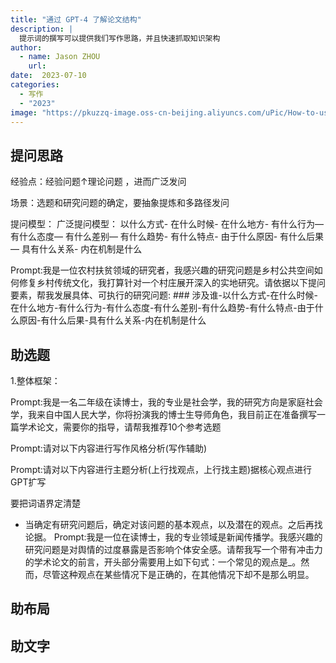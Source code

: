 ```yaml
---
title: "通过 GPT-4 了解论文结构"
description: |
  提示词的撰写可以提供我们写作思路，并且快速抓取知识架构
author:
  - name: Jason ZHOU
    url: 
date:  2023-07-10
categories:
  - 写作
  - "2023"
image: "https://pkuzzq-image.oss-cn-beijing.aliyuncs.com/uPic/How-to-use-GPT-4.jpg"
---
```


## 提问思路

经验点：经验问题↑理论问题 ，进而广泛发问 

场景：选题和研究问题的确定，要抽象提炼和多路径发问

提问模型：
广泛提问模型：
以什么方式-
在什么时候-
在什么地方-
有什么行为—
有什么态度—
有什么差别—
有什么趋势-
有什么特点-
由于什么原因-
有什么后果—
具有什么关系-
内在机制是什么 

Prompt:我是一位农村扶贫领域的研究者，我感兴趣的研究问题是乡村公共空间如何修复乡村传统文化，我打算针对一个村庄展开深入的实地研究。请依据以下提问要素，帮我发展具体、可执行的研究问题:
###
涉及谁-以什么方式-在什么时候-在什么地方-有什么行为-有什么态度-有什么差别-有什么趋势-有什么特点-由于什么原因-有什么后果-具有什么关系-内在机制是什么

## 助选题

1.整体框架：

Prompt:我是一名二年级在读博士，我的专业是社会学，我的研究方向是家庭社会学，我来自中国人民大学，你将扮演我的博士生导师角色，我目前正在准备撰写一篇学术论文，需要你的指导，请帮我推荐10个参考选题

Prompt:请对以下内容进行写作风格分析(写作辅助)

Prompt:请对以下内容进行主题分析(上行找观点，上行找主题)据核心观点进行GPT扩写

要把词语界定清楚

- 当确定有研究问题后，确定对该问题的基本观点，以及潜在的观点。之后再找论据。
Prompt:我是一位在读博士，我的专业领域是新闻传播学。我感兴趣的研究问题是对舆情的过度暴露是否影响个体安全感。请帮我写一个带有冲击力的学术论文的前言，开头部分需要用上如下句式：一个常见的观点是_。然而，尽管这种观点在某些情况下是正确的，在其他情况下却不是那么明显。


## 助布局

## 助文字
